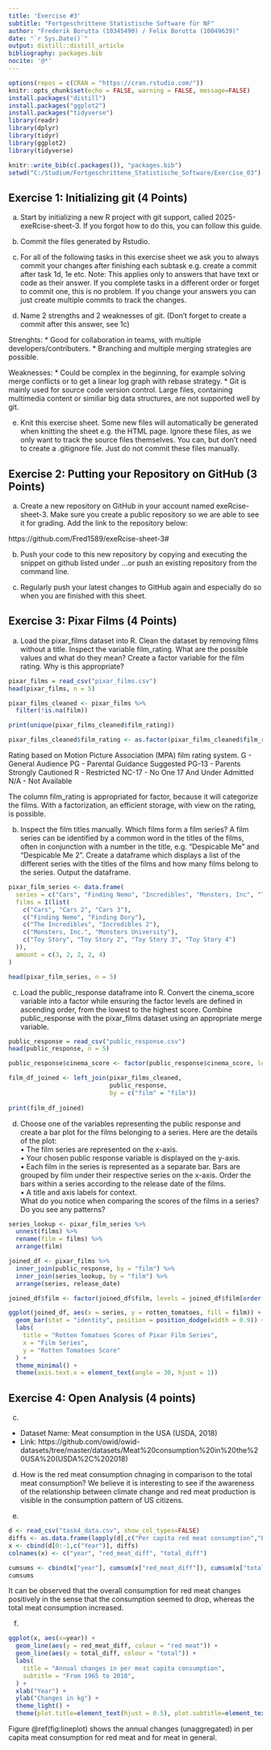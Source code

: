 ```yaml
---
title: 'Exercise #3'
subtitle: "Fortgeschrittene Statistische Software für NF"
author: "Frederik Borutta (10345490) / Felix Borutta (10049639)"
date: "`r Sys.Date()`"
output: distill::distill_article
bibliography: packages.bib
nocite: '@*'
---
```


```r
options(repos = c(CRAN = "https://cran.rstudio.com/"))
knitr::opts_chunk$set(echo = FALSE, warning = FALSE, message=FALSE)
install.packages("distill")
install.packages("ggplot2")
install.packages("tidyverse")
library(readr)
library(dplyr)
library(tidyr)
library(ggplot2)
library(tidyverse)

knitr::write_bib(c(.packages()), "packages.bib")
setwd("C:/Studium/Fortgeschrittene_Statistische_Software/Exercise_03")
```

## Exercise 1: Initializing git (4 Points)

a) Start by initializing a new R project with git support, called 2025-exeRcise-sheet-3. If you forgot
how to do this, you can follow this guide.


b) Commit the files generated by Rstudio.


c) For all of the following tasks in this exercise sheet we ask you to always commit your changes after
finishing each subtask e.g. create a commit after task 1d, 1e etc.
Note: This applies only to answers that have text or code as their answer. If you complete tasks
in a different order or forget to commit one, this is no problem. If you change your answers you
can just create multiple commits to track the changes.


d) Name 2 strengths and 2 weaknesses of git. (Don’t forget to create a commit after this answer, see 1c)

Strenghts:
  * Good for collaboration in teams, with multiple developers/contributers.
  * Branching and multiple merging strategies are possible.

Weaknesses:
  * Could be complex in the beginning, for example solving merge conflicts or to get a linear log graph with rebase strategy.
  * Git is mainly used for source code version control. Large files, containing multimedia content or similiar big data structures, are not supported well by git.

e) Knit this exercise sheet. Some new files will automatically be generated when knitting the sheet e.g. the
HTML page. Ignore these files, as we only want to track the source files themselves. You can, but
don’t need to create a .gitignore file. Just do not commit these files manually.


## Exercise 2: Putting your Repository on GitHub (3 Points)

a) Create a new repository on GitHub in your account named exeRcise-sheet-3. Make sure you create
a public repository so we are able to see it for grading. Add the link to the repository below:

https://github.com/Fred1589/exeRcise-sheet-3#


b) Push your code to this new repository by copying and executing the snippet on github listed under
...or push an existing repository from the command line.


c) Regularly push your latest changes to GitHub again and especially do so when you are finished with
this sheet.

## Exercise 3: Pixar Films (4 Points)

a) Load the pixar_films dataset into R. Clean the dataset by removing films without a title. Inspect the
variable film_rating. What are the possible values and what do they mean? Create a factor variable
for the film rating. Why is this appropriate?

```r
pixar_films = read_csv("pixar_films.csv")
head(pixar_films, n = 5)

pixar_films_cleaned <- pixar_films %>% 
  filter(!is.na(film))

print(unique(pixar_films_cleaned$film_rating))

pixar_films_cleaned$film_rating <- as.factor(pixar_films_cleaned$film_rating)
```

Rating based on Motion Picture Association (MPA) film rating system.
G - General Audience
PG - Parental Guidance Suggested
PG-13 - Parents Strongly Cautioned
R - Restricted
NC-17 - No One 17 And Under Admitted
N/A - Not Available

The column film_rating is appropriated for factor, because it will categorize the films. With a factorization, an efficient storage, with view on the rating, is possible.


b) Inspect the film titles manually. Which films form a film series? A film series can be identified by a
common word in the titles of the films, often in conjunction with a number in the title, e.g. “Despicable
Me” and “Despicable Me 2”. Create a dataframe which displays a list of the different series with the
titles of the films and how many films belong to the series. Output the dataframe.

```r
pixar_film_series <- data.frame(
  series = c("Cars", "Finding Nemo", "Incredibles", "Monsters, Inc", "Toy Story"),
  films = I(list(
    c("Cars", "Cars 2", "Cars 3"),
    c("Finding Nemo", "Finding Dory"),
    c("The Incredibles", "Incredibles 2"),
    c("Monsters, Inc.", "Monsters University"),
    c("Toy Story", "Toy Story 2", "Toy Story 3", "Toy Story 4")
  )),
  amount = c(3, 2, 2, 2, 4)
)

head(pixar_film_series, n = 5)
```

c) Load the public_response dataframe into R. Convert the cinema_score variable into a factor while
ensuring the factor levels are defined in ascending order, from the lowest to the highest score. Combine
public_response with the pixar_films dataset using an appropriate merge variable.

```r
public_response = read_csv("public_response.csv")
head(public_response, n = 5)

public_response$cinema_score <- factor(public_response$cinema_score, levels = sort(unique(public_response$cinema_score)), ordered = TRUE)

film_df_joined <- left_join(pixar_films_cleaned, 
                            public_response, 
                            by = c("film" = "film"))
                            
print(film_df_joined)
```

d) Choose one of the variables representing the public response and create a bar plot for the films belonging
to a series. Here are the details of the plot:  
• The film series are represented on the x-axis.  
• Your chosen public response variable is displayed on the y-axis.  
• Each film in the series is represented as a separate bar. Bars are grouped by film under their
respective series on the x-axis. Order the bars within a series according to the release date of the
films.  
• A title and axis labels for context.  
What do you notice when comparing the scores of the films in a series? Do you see any patterns?


```r
series_lookup <- pixar_film_series %>%
  unnest(films) %>%
  rename(film = films) %>% 
  arrange(film)

joined_df <- pixar_films %>%
  inner_join(public_response, by = "film") %>%
  inner_join(series_lookup, by = "film") %>%
  arrange(series, release_date)

joined_df$film <- factor(joined_df$film, levels = joined_df$film[order(joined_df$series, joined_df$release_date)])

ggplot(joined_df, aes(x = series, y = rotten_tomatoes, fill = film)) +
  geom_bar(stat = "identity", position = position_dodge(width = 0.9)) +
  labs(
    title = "Rotten Tomatoes Scores of Pixar Film Series",
    x = "Film Series",
    y = "Rotten Tomatoes Score"
  ) +
  theme_minimal() +
  theme(axis.text.x = element_text(angle = 30, hjust = 1))
```

## Exercise 4: Open Analysis (4 points)

c) 
* Dataset Name: Meat consumption in the USA (USDA, 2018)
* Link: https://github.com/owid/owid-datasets/tree/master/datasets/Meat%20consumption%20in%20the%20USA%20(USDA%2C%202018)

d) How is the red meat consumption chnaging in comparison to the total meat consumption? We believe it is interesting to see if the awareness of the relationship between climate change and red meat production is visible in the consumption pattern of US citizens.

e)

```r
d <- read_csv("task4_data.csv", show_col_types=FALSE)
diffs <- as.data.frame(lapply(d[,c("Per capita red meat consumption","Per capita total meat consumption")], diff, lag=1))
x <- cbind(d[0:-1,c("Year")], diffs)
colnames(x) <- c("year", "red_meat_diff", "total_diff")

cumsums <- cbind(x["year"], cumsum(x["red_meat_diff"]), cumsum(x["total_diff"]))
cumsums
```

It can be observed that the overall consumption for red meat changes positively in the sense that the consumption seemed to drop, whereas the total meat consumption increased.

f)

```r
ggplot(x, aes(x=year)) + 
  geom_line(aes(y = red_meat_diff, colour = "red meat")) + 
  geom_line(aes(y = total_diff, colour = "total")) +
  labs(
    title = "Annual changes in per meat capita consumption",
    subtitle = "From 1965 to 2018",
  ) +
  xlab("Year") +
  ylab("Changes in kg") +
  theme_light() +
  theme(plot.title=element_text(hjust = 0.5), plot.subtitle=element_text(hjust=0.5))
```

Figure \@ref(fig:lineplot) shows the annual changes (unaggregated) in per capita meat consumption for red meat and for meat in general.
